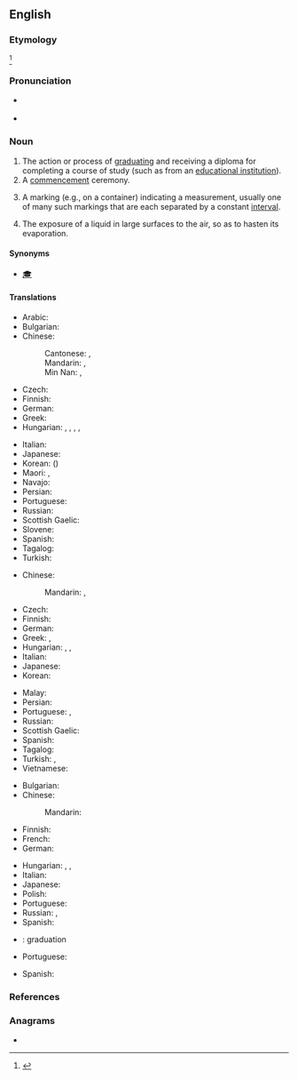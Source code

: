 ==English==

===Etymology===
{{af|en|graduate|-ation}}<ref>{{R:OED Online}}</ref>

===Pronunciation===
* {{a|GenAm}} {{IPA|en|/ˌɡɹædʒuˈeɪʃən/}}
* {{rhymes|en|eɪʃən}}

===Noun===
{{en-noun|~}}

# The action or process of [[graduate|graduating]] and receiving a diploma for completing a course of study (such as from an [[educational institution]]).
# A [[commencement]] ceremony.
# {{lb|en|sciences}} A marking (e.g., on a container) indicating a measurement, usually one of many such markings that are each separated by a constant [[interval]].
#: {{syn|en|scale}}
# The exposure of a liquid in large surfaces to the air, so as to hasten its evaporation.

====Synonyms====
{{sense|from uni}}
* [[🎓]]

====Translations====
{{trans-top|the action or process of graduating}}
* Arabic: {{t|ar|تَخَرُّج|m}}
* Bulgarian: {{t|bg|абсолви́ране|n}}
* Chinese:
*: Cantonese: {{t|yue|畢業}}, {{t|yue|毕业|tr=bat1 jip6}}
*: Mandarin: {{t+|cmn|畢業}}, {{t+|cmn|毕业|tr=bìyè}}
*: Min Nan: {{t+|nan|畢業}}, {{t|nan|毕业|tr=pit-gia̍p}}
* Czech: {{t|cs|promoce|f}}
* Finnish: {{t+|fi|valmistuminen}}
* German: {{t+|de|Abschluss|m}}
* Greek: {{t+|el|αποφοίτηση|f}}
* Hungarian: {{t|hu|diplomaszerzés}}, {{t|hu|diplomázás}}, {{t|hu|lediplomázás}}, {{t|hu|[[egyetem]]/[[főiskola]] [[elvégzés]]e}}, {{q|from high school}} {{t|hu|[[középiskola]] [[elvégzés]]e}}
{{trans-mid}}
* Italian: {{t|it|graduazione|f}}
* Japanese: {{t+|ja|卒業|tr=そつぎょう, sotsugyō}}
* Korean: {{t+|ko|졸업}} ({{t+|ko|卒業}})
* Maori: {{t|mi|whakapōtaetanga}}, {{t|mi|whakawhiwhinga}}
* Navajo: {{t|nv|daʼiiłtááh}}
* Persian: {{t|fa|فارغ‌التحصیلی|tr=fâreğ-ottahsili}}
* Portuguese: {{t+|pt|formatura|f}}
* Russian: {{t+|ru|оконча́ние|n}} {{qualifier|уче́бного заведе́ния}}
* Scottish Gaelic: {{t|gd|ceumnachadh|m}}
* Slovene: {{t|sl|matura|f}}
* Spanish: {{t+|es|graduación|f}}
* Tagalog: {{t|tl|pagtatapos}}
* Turkish: {{t+|tr|mezuniyet}}
{{trans-bottom}}

{{trans-top|a commencement ceremony}}
* Chinese:
*: Mandarin: {{t|cmn|[[畢業]][[典禮]]}}, {{t|cmn|[[毕业]][[典礼]]|tr=bìyè diǎnlǐ}}
* Czech: {{t|cs|promoce|f}}
* Finnish: {{t+|fi|valmistujaiset}}
* German: {{t+|de|Abschlussfeier|f}}
* Greek: {{t+|el|αποφοίτηση|f}}, {{t|el|[[τελετή]] [[αποφοίτηση|αποφοίτησης]]|f}}
* Hungarian: {{t|hu|diplomaosztás}}, {{t|hu|[[diplomaosztó]]/[[diplomaátadó]] [[ünnepség]]/[[ünnepély]]}}, {{q|from primary school or high school}} {{t+|hu|ballagás}}
* Italian: {{t|it|graduazione|f}}
* Japanese: {{t+|ja|卒業式|tr=そつぎょうしき, sotsugyōshiki}}
* Korean: {{t|ko|졸업식}}
{{trans-mid}}
* Malay: {{t|ms|konvokesyen}}
* Persian: {{t|fa|[[جشن]] [[فارغ‌التحصیلی]]|tr=jašn-e fâreğ-ottahsili}}
* Portuguese: {{t+|pt|graduação|f}}, {{t|pt|cerimônia de colação de grau|f}}
* Russian: {{t+|ru|церемо́ния|f}} {{qualifier|вруче́ния дипло́мов}}
* Scottish Gaelic: {{t|gd|ceumnachadh|m}}
* Spanish: {{t+|es|graduación|f}}
* Tagalog: {{t|tl|pagtatapos}}
* Turkish: {{t+|tr|mezuniyet}}, {{t|tr|[[mezuniyet]] [[tören|töreni]]}}
* Vietnamese: {{t|vi|lễ tốt nghiệp}}
{{trans-bottom}}

{{trans-top|a marking (i.e. on a container) indicating a measurement}}
* Bulgarian: {{t|bg|градуи́ране|n}}
* Chinese:
*: Mandarin: {{t+|cmn|刻度|tr=kèdù}}
* Finnish: {{t+|fi|asteikko}}
* French: {{t+|fr|graduation|f}}
* German: {{t|de|Graduierung|f}}
{{trans-mid}}
* Hungarian: {{t|hu|fokbeosztás}}, {{t|hu|fokjelölés}}, {{t|hu|[[fokozat]]okra [[osztás]]}}
* Italian: {{t|it|graduazione|f}}
* Japanese: {{t+|ja|目盛り|tr=めもり, memori}}
* Polish: {{t+|pl|wskaz|m}}
* Portuguese: {{t+|pt|graduação|f}}
* Russian: {{t+|ru|градуиро́вка|f}}, {{t+|ru|деление|alt=деле́ния|n-p}}
* Spanish: {{t+|es|graduación|f}}
{{trans-bottom}}

{{trans-top|the exposure of a liquid in large surfaces to the air}}
{{trans-mid}}
{{trans-bottom}}

{{checktrans-top}}
* {{ttbc|ia}}: graduation
* Portuguese: {{t+check|pt|graduação|f}}
{{trans-mid}}
* Spanish: {{t+check|es|graduación}}
{{trans-bottom}}

===References===
<references/>

===Anagrams===
* {{anagrams|en|a=aadginortu|argonautid}}